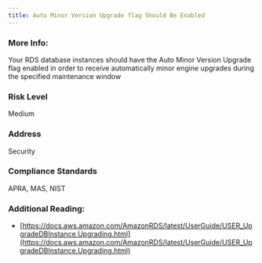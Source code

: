 ```yaml
---
title: Auto Minor Version Upgrade flag Should Be Enabled
---
```


### More Info:

Your RDS database instances should have the Auto Minor Version Upgrade flag enabled in order to receive automatically minor engine upgrades during the specified maintenance window

### Risk Level

Medium

### Address

Security

### Compliance Standards

APRA, MAS, NIST

### Additional Reading:

- [https://docs.aws.amazon.com/AmazonRDS/latest/UserGuide/USER_UpgradeDBInstance.Upgrading.html](https://docs.aws.amazon.com/AmazonRDS/latest/UserGuide/USER_UpgradeDBInstance.Upgrading.html)
